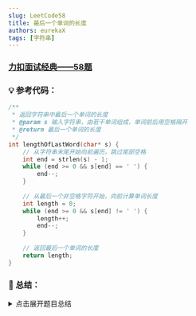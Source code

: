 ```yaml
---
slug: LeetCode58
title: 最后一个单词的长度
authors: eurekaX
tags: [字符串]
---
```



### <B2>[力扣面试经典——58题](https://leetcode.cn/problems/length-of-last-word/description/?envType=study-plan-v2&envId=top-interview-150 "力扣")</B2>

<!-- truncate -->


### 💡 参考代码：

```c
/**
 * 返回字符串中最后一个单词的长度
 * @param s 输入字符串，由若干单词组成，单词前后用空格隔开
 * @return 最后一个单词的长度
 */
int lengthOfLastWord(char* s) {
    // 从字符串末尾开始向前遍历，跳过尾部空格
    int end = strlen(s) - 1;
    while (end >= 0 && s[end] == ' ') {
        end--;
    }
    
    // 从最后一个非空格字符开始，向前计算单词长度
    int length = 0;
    while (end >= 0 && s[end] != ' ') {
        length++;
        end--;
    }
    
    // 返回最后一个单词的长度
    return length;
}
```

### 📖 总结：

<details>
<summary>点击展开题目总结</summary>
# 🤔 Length of Last Word

---

## 1️⃣ 题目核心信息

🎯 **功能描述**：给定一个由若干单词组成的字符串，单词之间用空格分隔，返回最后一个单词的长度。

📥 **输入输出**：
- **输入**：char* s - 一个由英文字母和空格组成的字符串
- **输出**：int - 字符串中最后一个单词的长度

---

## 2️⃣ 实现原理

💡 **核心思路**：采用反向遍历的方法，从字符串末尾开始查找，跳过尾部空格后统计最后一个单词的字符个数。

📋 **实现步骤**：
1. 获取字符串长度，从末尾开始遍历
2. 跳过字符串尾部的所有空格字符
3. 从最后一个非空格字符开始向前统计，直到遇到空格或到达字符串开头
4. 返回统计的字符个数作为最后一个单词的长度

---

## 3️⃣ 关键点解析

### 🎯 代码技巧
- 反向遍历：避免处理前导空格，直接定位到最后一个单词
- 双指针思想：一个指针用于跳过空格，另一个用于统计单词长度
- 边界处理：正确处理字符串末尾的空格和字符串边界

## 4️⃣ 使用场景

### ✅ 适用情况：
- 需要获取文本中最后一个单词的相关信息
- 文本处理中需要分析单词结构
- 字符串解析操作

### ⚠️ 前提条件：
- 输入字符串至少包含一个单词
- 单词仅由英文字母组成，单词之间用空格分隔

## 5️⃣ 复杂度分析

- ⏱️ 时间复杂度：O(n)，其中n是字符串的长度，最坏情况下需要遍历整个字符串

- 💾 空间复杂度：O(1)，只使用了常数级别的额外空间

## 6️⃣ 注意事项

### 🚩 边界情况：
- 字符串末尾有多个空格
- 字符串只有一个单词
- 字符串开头有多个空格

### 💥 易错点：
- 忘记处理字符串末尾的空格
- 边界条件判断错误，可能导致数组越界
- 混淆单词长度计算的起止位置

## 7⃣ 补充说明

示例: "Hello World"
```
字符串: "Hello World"
索引:    01234567890

步骤:
1. end = 10 (指向 '\0' 前的字符 'd')
2. 跳过空格: 无尾部空格，end 保持为 10
3. 计算单词长度:
   - 'd'(10) -> length=1, end=9
   - 'l'(9)  -> length=2, end=8
   - 'r'(8)  -> length=3, end=7
   - 'o'(7)  -> length=4, end=6
   - 'W'(6)  -> length=5, end=5
   - ' '(5)  -> 遇到空格，停止
4. 返回 length = 5
```
</details>
